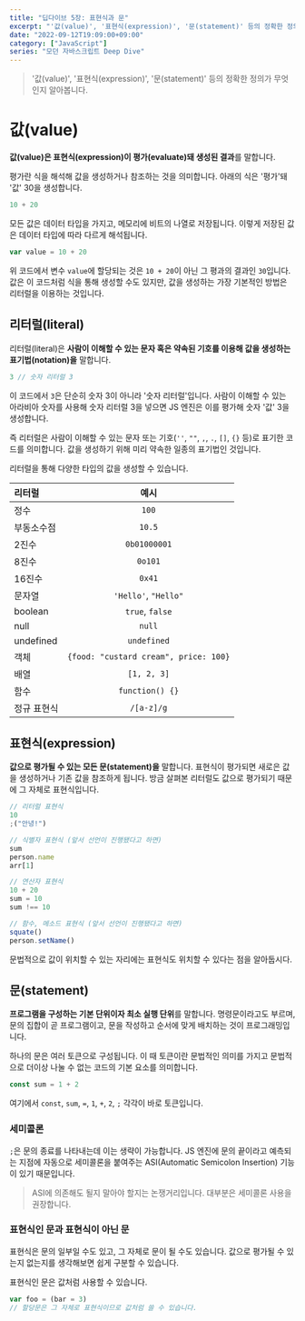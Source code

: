 ```yaml
---
title: "딥다이브 5장: 표현식과 문"
excerpt: "'값(value)', '표현식(expression)', '문(statement)' 등의 정확한 정의가 무엇인지 알아봅니다."
date: "2022-09-12T19:09:00+09:00"
category: ["JavaScript"]
series: "모던 자바스크립트 Deep Dive"
---
```


> '값(value)', '표현식(expression)', '문(statement)' 등의 정확한 정의가 무엇인지 알아봅니다.

# 값(value)

**값(value)은 표현식(expression)이 평가(evaluate)돼 생성된 결과**를 말합니다.

평가란 식을 해석해 값을 생성하거나 참조하는 것을 의미합니다. 아래의 식은 '평가'돼 '값' 30을 생성합니다.

```js
10 + 20
```

모든 값은 데이터 타입을 가지고, 메모리에 비트의 나열로 저장됩니다. 이렇게 저장된 값은 데이터 타입에 따라 다르게 해석됩니다.

```js
var value = 10 + 20
```

위 코드에서 변수 `value`에 할당되는 것은 `10 + 20`이 아닌 그 평과의 결과인 `30`입니다. 값은 이 코드처럼 식을 통해 생성할 수도 있지만, 값을 생성하는 가장 기본적인 방법은 리터럴을 이용하는 것입니다.

## 리터럴(literal)

리터럴(literal)은 **사람이 이해할 수 있는 문자 혹은 약속된 기호를 이용해 값을 생성하는 표기법(notation)을** 말합니다.

```js
3 // 숫자 리터럴 3
```

이 코드에서 `3`은 단순히 숫자 3이 아니라 '숫자 리터럴'입니다. 사람이 이해할 수 있는 아라비아 숫자를 사용해 숫자 리터럴 3을 넣으면 JS 엔진은 이를 평가해 숫자 '값' 3을 생성합니다.

즉 리터럴은 사람이 이해할 수 있는 문자 또는 기호(`''`, `""`, `,`, `.`, `[]`, `{}` 등)로 표기한 코드를 의미합니다. 값을 생성하기 위해 미리 약속한 일종의 표기법인 것입니다.

리터럴을 통해 다양한 타입의 값을 생성할 수 있습니다.

| 리터럴      |                 예시                  |
| :---------- | :-----------------------------------: |
| 정수        |                 `100`                 |
| 부동소수점  |                `10.5`                 |
| 2진수       |             `0b01000001`              |
| 8진수       |                `0o101`                |
| 16진수      |                `0x41`                 |
| 문자열      |         `'Hello'`, `"Hello"`          |
| boolean     |            `true`, `false`            |
| null        |                `null`                 |
| undefined   |              `undefined`              |
| 객체        | `{food: "custard cream", price: 100}` |
| 배열        |              `[1, 2, 3]`              |
| 함수        |            `function() {}`            |
| 정규 표현식 |              `/[a-z]/g`               |

## 표현식(expression)

**값으로 평가될 수 있는 모든 문(statement)을** 말합니다. 표현식이 평가되면 새로은 값을 생성하거나 기존 값을 참조하게 됩니다. 방금 살펴본 리터럴도 값으로 평가되기 때문에 그 자체로 표현식입니다.

```js
// 리터럴 표현식
10
;("안녕!")

// 식별자 표현식 (앞서 선언이 진행됐다고 하면)
sum
person.name
arr[1]

// 연산자 표현식
10 + 20
sum = 10
sum !== 10

// 함수, 메소드 표현식 (앞서 선언이 진행됐다고 하면)
squate()
person.setName()
```

문법적으로 값이 위치할 수 있는 자리에는 표현식도 위치할 수 있다는 점을 알아둡시다.

## 문(statement)

**프로그램을 구성하는 기본 단위이자 최소 실행 단위**를 말합니다. 명령문이라고도 부르며, 문의 집합이 곧 프로그램이고, 문을 작성하고 순서에 맞게 배치하는 것이 프로그래밍입니다.

하나의 문은 여러 토큰으로 구성됩니다. 이 때 토큰이란 문법적인 의미를 가지고 문법적으로 더이상 나눌 수 없는 코드의 기본 요소를 의미합니다.

```js
const sum = 1 + 2
```

여기에서 `const`, `sum`, `=`, `1`, `+`, `2`, `;` 각각이 바로 토큰입니다.

### 세미콜론

`;`은 문의 종료를 나타내는데 이는 생략이 가능합니다. JS 엔진에 문의 끝이라고 예측되는 지점에 자동으로 세미콜론을 붙여주는 ASI(Automatic Semicolon Insertion) 기능이 있기 때문입니다.

> ASI에 의존해도 될지 말아야 할지는 논쟁거리입니다. 대부분은 세미콜론 사용을 권장합니다.

### 표현식인 문과 표현식이 아닌 문

표현식은 문의 일부일 수도 있고, 그 자체로 문이 될 수도 있습니다. 값으로 평가될 수 있는지 없는지를 생각해보면 쉽게 구분할 수 있습니다.

표현식인 문은 값처럼 사용할 수 있습니다.

```js
var foo = (bar = 3)
// 할당문은 그 자체로 표현식이므로 값처럼 쓸 수 있습니다.
```
